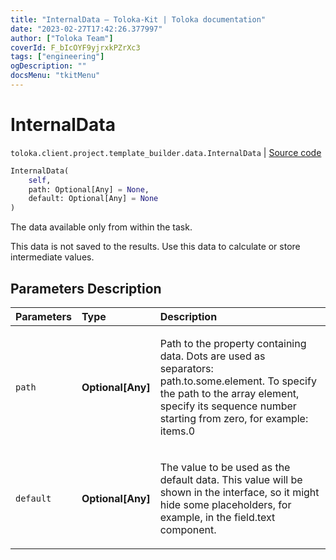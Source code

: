 ```yaml
---
title: "InternalData — Toloka-Kit | Toloka documentation"
date: "2023-02-27T17:42:26.377997"
author: ["Toloka Team"]
coverId: F_bIcOYF9yjrxkPZrXc3
tags: ["engineering"]
ogDescription: ""
docsMenu: "tkitMenu"
---
```


# InternalData
`toloka.client.project.template_builder.data.InternalData` | [Source code](https://github.com/Toloka/toloka-kit/blob/v1.1.4/src/client/project/template_builder/data.py#L53)

```python
InternalData(
    self,
    path: Optional[Any] = None,
    default: Optional[Any] = None
)
```

The data available only from within the task.

This data is not saved to the results. Use this data to calculate or store intermediate values.

## Parameters Description

| Parameters | Type | Description |
| :----------| :----| :-----------|
`path`|**Optional\[Any\]**|<p>Path to the property containing data. Dots are used as separators: path.to.some.element. To specify the path to the array element, specify its sequence number starting from zero, for example: items.0</p>
`default`|**Optional\[Any\]**|<p>The value to be used as the default data. This value will be shown in the interface, so it might hide some placeholders, for example, in the field.text component.</p>